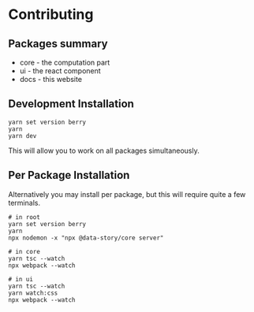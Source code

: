 # Contributing
## Packages summary
* core - the computation part
* ui - the react component
* docs - this website

## Development Installation
```
yarn set version berry
yarn
yarn dev
```
This will allow you to work on all packages simultaneously.

## Per Package Installation
Alternatively you may install per package, but this will require quite a few terminals.

```
# in root
yarn set version berry
yarn
npx nodemon -x "npx @data-story/core server"

# in core
yarn tsc --watch
npx webpack --watch

# in ui
yarn tsc --watch
yarn watch:css
npx webpack --watch
```